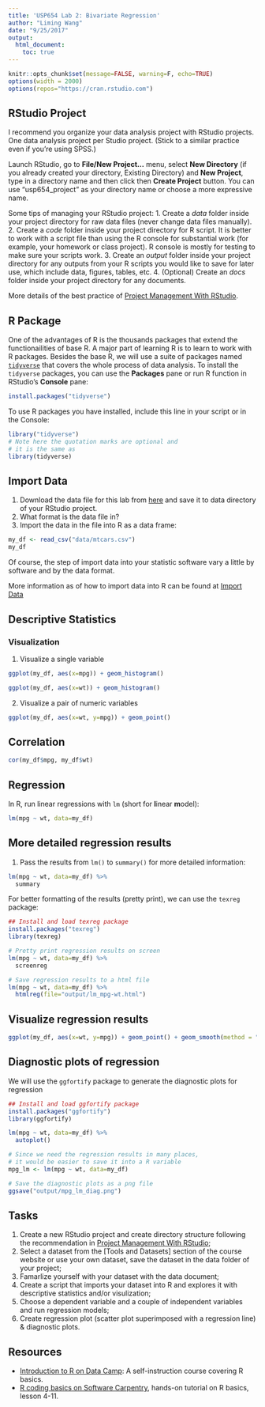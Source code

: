 ```yaml
---
title: 'USP654 Lab 2: Bivariate Regression'
author: "Liming Wang"
date: "9/25/2017"
output: 
  html_document:
    toc: true
---
```


```r
knitr::opts_chunk$set(message=FALSE, warning=F, echo=TRUE)
options(width = 2000)
options(repos="https://cran.rstudio.com")
```


## RStudio Project

I recommend you organize your data analysis project with RStudio projects. One data analysis project per Studio project. (Stick to a similar practice even if you're using SPSS.) 

Launch RStudio, go to **File/New Project...** menu, select **New Directory** (if you already created your directory, Existing Directory) and **New Project**, type in a directory name and then click then **Create Project** button. You can use "usp654_project" as your directory name or choose a more expressive name.

Some tips of managing your RStudio project:
1. Create a *data* folder inside your project directory for raw data files (never change data files manually).
2. Create a *code* folder inside your project directory for R script. It is better to work with a script file than using the R console for substantial work (for example, your homework or class project). R console is mostly for testing to make sure your scripts work.
3. Create an *output* folder inside your project directory for any outputs from your R scripts you would like to save for later use, which include data, figures, tables, etc.
4. (Optional) Create an *docs* folder inside your project directory for any documents.

More details of the best practice of [Project Management With RStudio](http://swcarpentry.github.io/r-novice-gapminder/02-project-intro/).

## R Package

One of the advantages of R is the thousands packages that extend the functionailities of base R. A major part of learning R is to learn to work with R packages. Besides the base R, we will use a suite of packages named [`tidyverse`](https://www.tidyverse.org/) that covers the whole process of data analysis. To install the `tidyverse` packages, you can use the **Packages** pane or run R function in RStudio's **Console** pane: 

```r
install.packages("tidyverse")
```

To use R packages you have installed, include this line in your script or in the Console:

```r
library("tidyverse")
# Note here the quotation marks are optional and
# it is the same as
library(tidyverse)
```

## Import Data

1. Download the data file for this lab from [here](lab/mtcars.csv) and save it to data directory of your RStudio project.
2. What format is the data file in?
3. Import the data in the file into R as a data frame:

```r
my_df <- read_csv("data/mtcars.csv")
my_df
```

Of course, the step of import data into your statistic software vary a little by software and by the data format. 

More information as of how to import data into R can be found at [Import Data]()

## Descriptive Statistics

### Visualization

1. Visualize a single variable
```r
ggplot(my_df, aes(x=mpg)) + geom_histogram()
```

```r
ggplot(my_df, aes(x=wt)) + geom_histogram()
```

2. Visualize a pair of numeric variables
```r
ggplot(my_df, aes(x=wt, y=mpg)) + geom_point()
```

## Correlation

```r
cor(my_df$mpg, my_df$wt)
```

## Regression
In R, run linear regressions with `lm` (short for **l**inear **m**odel):

```r
lm(mpg ~ wt, data=my_df)
```

## More detailed regression results

1. Pass the results from `lm()` to `summary()` for more detailed information:
```r
lm(mpg ~ wt, data=my_df) %>%
  summary
```

For better formatting of the results (pretty print), we can use the `texreg` package:
```r
## Install and load texreg package
install.packages("texreg")
library(texreg)

# Pretty print regression results on screen
lm(mpg ~ wt, data=my_df) %>%
  screenreg

# Save regression results to a html file
lm(mpg ~ wt, data=my_df) %>%
  htmlreg(file="output/lm_mpg-wt.html")
```

## Visualize regression results

```r
ggplot(my_df, aes(x=wt, y=mpg)) + geom_point() + geom_smooth(method = "lm", se = FALSE)
```

## Diagnostic plots of regression

We will use the `ggfortify` package to generate the diagnostic plots for regression
```r
## Install and load ggfortify package
install.packages("ggfortify")
library(ggfortify)

lm(mpg ~ wt, data=my_df) %>%
  autoplot()

# Since we need the regression results in many places, 
# it would be easier to save it into a R variable
mpg_lm <- lm(mpg ~ wt, data=my_df)

# Save the diagnostic plots as a png file
ggsave("output/mpg_lm_diag.png")

```

## Tasks

1. Create a new RStudio project and create directory structure following the recommendation in [Project Management With RStudio](http://swcarpentry.github.io/r-novice-gapminder/02-project-intro/);
1. Select a dataset from the [Tools and Datasets] section of the course website or use your own dataset, save the dataset in the data folder of your project;
1. Famarlize yourself with your dataset with the data document;
1. Create a script that imports your dataset into R and explores it with descriptive statistics and/or visulization;
1. Choose a dependent variable and a couple of independent variables and run regression models;
1. Create regression plot (scatter plot superimposed with a regression line) & diagnostic plots.

## Resources
- [Introduction to R on Data Camp](https://campus.datacamp.com/courses/free-introduction-to-r/chapter-1-intro-to-basics-1?ex=1): A self-instruction course covering R basics.
- [R coding basics on Software Carpentry](http://swcarpentry.github.io/r-novice-gapminder/), hands-on tutorial on R basics, lesson 4-11.
